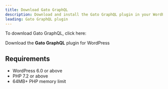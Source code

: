 ```yaml
---
title: Download Gato GraphQL
description: Download and install the Gato GraphQL plugin in your WordPress site
leading: Gato GraphQL plugin
---
```


To download Gato GraphQL, click here:

<div className="flex justify-center">

  <Link
    className="not-prose btn text-slate-900 bg-gradient-to-r from-white/80 via-white to-white/80 hover:bg-white transition duration-150 ease-in-out group mb-4"
    href="https://downloads.wordpress.org/plugin/gatographql.latest-stable.zip"
  >
    Download the <strong>Gato GraphQL</strong> plugin for WordPress
  </Link>
</div>

## Requirements

- WordPress 6.0 or above
- PHP 7.2 or above
- 64MB+ PHP memory limit
